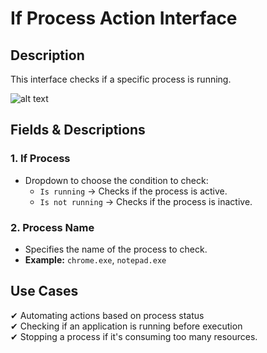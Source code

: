 # If Process Action Interface

## Description

This interface checks if a specific process is running.

![alt text](../assets/system/if-process.png)

## **Fields & Descriptions**

### **1. If Process**

- Dropdown to choose the condition to check:
  - `Is running` → Checks if the process is active.
  - `Is not running` → Checks if the process is inactive.

### **2. Process Name**

- Specifies the name of the process to check.  
- **Example:** `chrome.exe`, `notepad.exe`

## **Use Cases**

✔ Automating actions based on process status  
✔ Checking if an application is running before execution  
✔ Stopping a process if it's consuming too many resources.